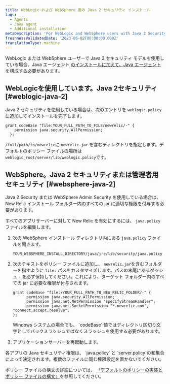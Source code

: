 ```yaml
---
title: WebLogic および WebSphere 用の Java 2 セキュリティ インストール
tags:
  - Agents
  - Java agent
  - Additional installation
metaDescription: 'For WebLogic and WebSphere users with Java 2 Security or Administrative Security: Additional install steps for the New Relic Java agent.'
freshnessValidatedDate: '2023-06-02T00:00:00.000Z'
translationType: machine
---
```


WebLogic または WebSphere ユーザーで Java 2 セキュリティ モデルを使用している場合、Java エージェント [のインストールに加えて、Java エージェント](/install/java)を構成する必要があります。

## WebLogicを使用しています。Java 2セキュリティ [#weblogic-java-2]

Java 2 セキュリティを使用している場合は、次のエントリを `weblogic.policy` に追加してインストールを完了します。

```
grant codeBase "file:YOUR_FULL_PATH_TO_FILE/newrelic/-" {
    permission java.security.AllPermission;
  };
```

`/full/path/to/newrelic`に `newrelic.jar` を含むディレクトリを指定します。デフォルトのポリシー ファイルの場所は `weblogic_root/server/lib/weblogic.policy`です。

## WebSphere。Java 2 セキュリティまたは管理者用セキュリティ [#websphere-java-2]

Java 2 Security または WebSphere Admin Security を使用している場合は、New Relic インストール フォルダー内のすべての jar に適切な権限を付与する必要があります。

すべてのアプリサーバーに対して New Relic を有効にするには、 `java.policy` ファイルを編集します。

1. 次の WebSphere インストール ディレクトリ内にある `java.policy` ファイルを開きます。

   ```
   YOUR_WEBSPHERE_INSTALL_DIRECTORY/java/jre/lib/security/java.policy
   ```

2. 次のテキストをポリシー ファイルに追加し、 `newrelic.jar`を含むフォルダーを指すように `file:` パスをカスタマイズします。パスの末尾にあるダッシュ `-` を必ず保持してください。これにより、ターゲット フォルダー内のすべての jar に必要な権限が付与されます。

   ```
   grant codeBase "file:/YOUR_FULL_PATH_TO_NEW_RELIC_FOLDER/-" {
         permission java.security.AllPermission;
         permission java.net.NetPermission "specifyStreamHandler";
         permission java.net.SocketPermission "*.newrelic.com", "connect,accept,resolve";
   };
   ```

   <Callout variant="important">
     Windows システムの場合でも、 `codeBase` 値ではディレクトリ区切り文字としてバックスラッシュではなくスラッシュを使用する必要があります。
   </Callout>

3. アプリケーションサーバーを再起動します。

<Callout variant="tip">
  各アプリの Java セキュリティ権限は、 `java.policy` と `server.policy`の和集合によって決定されます。複数のファイルに同じ権限設定を置かないでください。
</Callout>

ポリシー ファイルの構文の詳細については、 [「デフォルトのポリシーの実装とポリシー ファイルの構文」](http://docs.oracle.com/javase/8/docs/technotes/guides/security/PolicyFiles.html)を参照してください。
